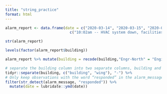 ```yaml
---
title: "string_practice"
format: html
---
```



```r
alarm_report <- data.frame(date = c("2020-03-14", "2020-03-15", "2020-04-10", "2020-04-18"), building = c("Engineering-North", "Bren Hall", "Engineering-South", "Engr-North"), alarm_message = 
                             c("10:02am -- HVAC system down, facilities management alerted","8:24am -- Elevator North out of service", "12:41am -- Fire alarm, UCSB fire responded and cleared", "9:58pm -- Campus point emergency siren, UCPD responded" ))

str(alarm_report)

levels(factor(alarm_report$building))

alarm_report %>% mutate(building = recode(building,"Engr-North" = "Engineering-North")) %>% 

# separate the building column into two separate columns, building and wing, separated at the dash
tidyr::separate(building, c("building", "wing"), "-") %>%
# Only keep observations with the word “responded” in the alarm_message column
filter(str_detect(alarm_message, "responded")) %>% 
  mutate(date = lubridate::ymd(date))



```

